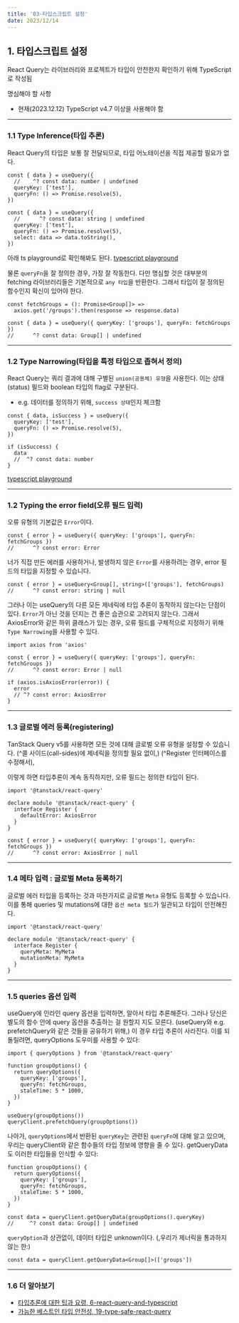 ```yaml
---
title: '03-타입스크립트 설정'
date: 2023/12/14
---
```


## 1. 타입스크립트 설정

React Query는 라이브러리와 프로젝트가 타입이 안전한지 확인하기 위해 TypeScript로 작성됨

명심해야 할 사항

- 현재(2023.12.12) TypeScript v4.7 이상을 사용해야 함

---

### 1.1 Type Inference(타입 추론)

React Query의 타입은 보통 잘 전달되므로, 타입 어노테이션을 직접 제공할 필요가 없다.

```tsx
const { data } = useQuery({
  //    ^? const data: number | undefined
  queryKey: ['test'],
  queryFn: () => Promise.resolve(5),
})
```

```tsx
const { data } = useQuery({
  //      ^? const data: string | undefined
  queryKey: ['test'],
  queryFn: () => Promise.resolve(5),
  select: data => data.toString(),
})
```

아래 ts playground로 확인해봐도 된다.
[typescript playground](https://www.typescriptlang.org/play?#code/JYWwDg9gTgLgBAbzgVwM4FMCKz1QJ5wC+cAZlBCHAORToCGAxjALQCOO+VAsAFC8MQAdqnhIAJnRh0icALwoM2XHgAUAbSox0IqgF0ANHBUBKOQD44ABXIhgGAHS1UEADYA3dCoCsxw0gwu6EwAXHASUuZhknT2MBAAyjBQwIIA5iaExrwA9Nlw+QUAegD8vEA)

물론 `queryFn`을 잘 정의한 경우, 가장 잘 작동한다.
다만 명심할 것은 대부분의 fetching 라이브러리들은 기본적으로 `any 타입`을 반환한다.
그래서 타입이 잘 정의된 함수인지 확신이 있어야 한다.

```tsx
const fetchGroups = (): Promise<Group[]> =>
  axios.get('/groups').then(response => response.data)

const { data } = useQuery({ queryKey: ['groups'], queryFn: fetchGroups })
//      ^? const data: Group[] | undefined
```

---

### 1.2 Type Narrowing(타입을 특정 타입으로 좁혀서 정의)

React Query는 쿼리 결과에 대해 구별된 `union(공용체) 유형`을 사용한다.
이는 상태(status) 필드와 boolean 타입의 flag로 구분된다.

- e.g. 데이터를 정의하기 위해, `success 상태`인지 체크함

```tsx
const { data, isSuccess } = useQuery({
  queryKey: ['test'],
  queryFn: () => Promise.resolve(5),
})

if (isSuccess) {
  data
  //  ^? const data: number
}
```

[typescript playground](https://www.typescriptlang.org/play?#code/JYWwDg9gTgLgBAbzgVwM4FMCKz1QJ5wC+cAZlBCHAORToCGAxjALQCOO+VAsAFC8MQAdqnhIAJnRh0ANHGCoAysgYN0qVETgBeFBmy48ACgDaVGGphUAurMMBKbQD44ABXIh56AHS1UEADYAbuiGAKx2dry8wCRwhvJKKmqoDgi8cBlwElK8APS5GQB6APy8hLxAA)

---

### 1.2 Typing the error field(오류 필드 입력)

오류 유형의 기본값은 `Error`이다.

```tsx
const { error } = useQuery({ queryKey: ['groups'], queryFn: fetchGroups })
//      ^? const error: Error
```

너가 직접 만든 에러를 사용하거나, 발생하지 않은 `Error`를 사용하려는 경우,
error 필드의 타입을 지정할 수 있습니다.

```tsx
const { error } = useQuery<Group[], string>(['groups'], fetchGroups)
//      ^? const error: string | null
```

그러나 이는 useQuery의 다른 모든 제네릭에 타입 추론이 동작하지 않는다는 단점이 있다.
`Error`가 아닌 것을 던지는 건 좋은 습관으로 고려되지 않는다.
그래서 AxiosError와 같은 하위 클래스가 있는 경우,
오류 필드를 구체적으로 지정하기 위해 `Type Narrowing`을 사용할 수 있다.

```tsx
import axios from 'axios'

const { error } = useQuery({ queryKey: ['groups'], queryFn: fetchGroups })
//      ^? const error: Error | null

if (axios.isAxiosError(error)) {
  error
  // ^? const error: AxiosError
}
```

---

### 1.3 글로벌 에러 등록(registering)

TanStack Query v5를 사용하면 모든 것에 대해 글로벌 오류 유형을 설정할 수 있습니다.
(^콜 사이드(call-sides)에 제네릭을 정의할 필요 없이,)
(^Register 인터페이스를 수정해서),

이렇게 하면 타입추론이 계속 동직하지만, 오류 필드는 정의한 타입이 된다.

```tsx
import '@tanstack/react-query'

declare module '@tanstack/react-query' {
  interface Register {
    defaultError: AxiosError
  }
}

const { error } = useQuery({ queryKey: ['groups'], queryFn: fetchGroups })
//      ^? const error: AxiosError | null
```

---

### 1.4 메타 입력 : 글로벌 Meta 등록하기

글로벌 에러 타입을 등록하는 것과 마찬가지로 글로벌 `Meta` 유형도 등록할 수 있습니다.
이를 통해 queries 및 mutations에 대한 `옵션 meta 필드`가 일관되고 타입이 안전해진다.

```tsx
import '@tanstack/react-query'

declare module '@tanstack/react-query' {
  interface Register {
    queryMeta: MyMeta
    mutationMeta: MyMeta
  }
}
```

---

### 1.5 queries 옵션 입력

useQuery에 인라인 query 옵션을 입력하면, 알아서 타입 추론해준다.
그러나 당신은 별도의 함수 안에 query 옵션을 추출하는 걸 원할지 지도 모른다.
(useQuery와 e.g. prefetchQuery와 같은 것들을 공유하기 위해,)
이 경우 타입 추론이 사라진다.
이를 되돌릴려면, queryOptions 도우미를 사용할 수 있다:

```tsx
import { queryOptions } from '@tanstack/react-query'

function groupOptions() {
  return queryOptions({
    queryKey: ['groups'],
    queryFn: fetchGroups,
    staleTime: 5 * 1000,
  })
}

useQuery(groupOptions())
queryClient.prefetchQuery(groupOptions())
```

나아가, `queryOptions`에서 반환된 `queryKey`는 관련된 `queryFn`에 대해 알고 있으며,
우리는 queryClient와 같은 함수들의 타입 정보에 영향을 줄 수 있다.
getQueryData도 이러한 타입들을 인식할 수 있다:

```tsx
function groupOptions() {
  return queryOptions({
    queryKey: ['groups'],
    queryFn: fetchGroups,
    staleTime: 5 * 1000,
  })
}

const data = queryClient.getQueryData(groupOptions().queryKey)
//     ^? const data: Group[] | undefined
```

`queryOption`과 상관없이, 데이터 타입은 unknown이다.
(,우리가 제너릭을 통과하지 않는 한:)

```tsx
const data = queryClient.getQueryData<Group[]>(['groups'])
```

---

### 1.6 더 알아보기

- [타입추론에 대한 팁과 요령, 6-react-query-and-typescript](https://tanstack.com/query/latest/docs/react/community/tkdodos-blog#6-react-query-and-typescript)
- [가능한 베스트인 타입 안전성, 19-type-safe-react-query](https://tanstack.com/query/latest/docs/react/community/tkdodos-blog#19-type-safe-react-query)
